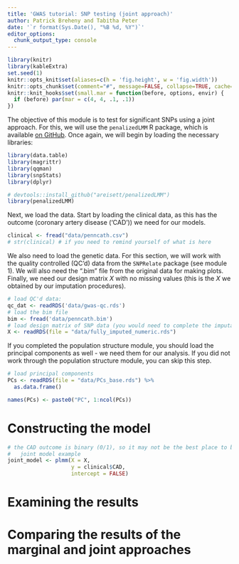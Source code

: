 ```yaml
---
title: 'GWAS tutorial: SNP testing (joint approach)'
author: Patrick Breheny and Tabitha Peter 
date: '`r format(Sys.Date(), "%B %d, %Y")`'
editor_options: 
  chunk_output_type: console
---
```


```r
library(knitr)
library(kableExtra)
set.seed(1)
knitr::opts_knit$set(aliases=c(h = 'fig.height', w = 'fig.width'))
knitr::opts_chunk$set(comment="#", message=FALSE, collapse=TRUE, cache=FALSE, tidy=FALSE, fig.align="center")
knitr::knit_hooks$set(small.mar = function(before, options, envir) {
  if (before) par(mar = c(4, 4, .1, .1))
})
```

The objective of this module is to test for significant SNPs using a joint approach. For this, we will use the `penalizedLMM` R package, which is available [on GitHub](https://github.com/areisett/penalizedLMM). Once again, we will begin by loading the necessary libraries: 

```r
library(data.table)
library(magrittr)
library(qqman)
library(snpStats)
library(dplyr)

# devtools::install_github("areisett/penalizedLMM")
library(penalizedLMM)
```

Next, we load the data. Start by loading the clinical data, as this has the outcome (coronary artery disease ('CAD')) we need for our models. 

```r
clinical <- fread("data/penncath.csv")
# str(clinical) # if you need to remind yourself of what is here
```

We also need to load the genetic data. For this section, we will work with the quality controlled (QC'd) data from the `SNPRelate` package (see module 1). We will also need the ".bim" file from the original data for making plots. Finally, we need our design matrix $X$ with no missing values (this is the $X$ we obtained by our imputation procedures). 
  
```r
# load QC'd data:
qc_dat <- readRDS('data/gwas-qc.rds')
# load the bim file
bim <- fread('data/penncath.bim')
# load design matrix of SNP data (you would need to complete the imputation module first)
X <- readRDS(file = "data/fully_imputed_numeric.rds")
```



If you completed the population structure module, you should load the principal components as well - we need them for our analysis. If you did not work through the population structure module, you can skip this step.  

```r
# load principal components 
PCs <- readRDS(file = "data/PCs_base.rds") %>%
  as.data.frame()

names(PCs) <- paste0("PC", 1:ncol(PCs))

```


# Constructing the model 

```r
# the CAD outcome is binary (0/1), so it may not be the best place to begin for the 
#   joint model example 
joint_model <- plmm(X = X,
                    y = clinical$CAD,
                    intercept = FALSE)

```



# Examining the results 

# Comparing the results of the marginal and joint approaches




